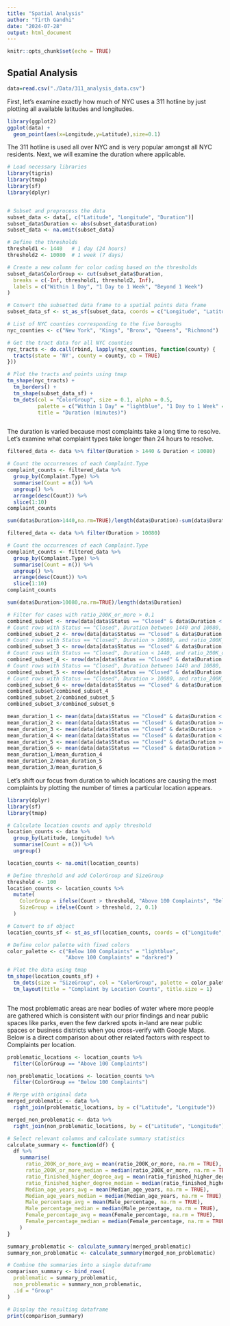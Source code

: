 ---
title: "Spatial Analysis"
author: "Tirth Gandhi"
date: "2024-07-28"
output: html_document
---

```{r setup, include=FALSE}
knitr::opts_chunk$set(echo = TRUE)
```

## Spatial Analysis


```{r data}
data=read.csv("./Data/311_analysis_data.csv")

```


First, let's examine exactly how much of NYC uses a 311 hotline by just plotting all available latitudes and longitudes. 
```{r map}
library(ggplot2)
ggplot(data) +
  geom_point(aes(x=Longitude,y=Latitude),size=0.1)

```
The 311 hotline is used all over NYC and is very popular amongst all NYC residents. Next, we will examine the duration where applicable. 
```{r Map of NYC and duration}
# Load necessary libraries
library(tigris)
library(tmap)
library(sf)
library(dplyr)


# Subset and preprocess the data
subset_data <- data[, c("Latitude", "Longitude", "Duration")]
subset_data$Duration <- abs(subset_data$Duration)
subset_data <- na.omit(subset_data)

# Define the thresholds
threshold1 <- 1440   # 1 day (24 hours)
threshold2 <- 10080  # 1 week (7 days)

# Create a new column for color coding based on the thresholds
subset_data$ColorGroup <- cut(subset_data$Duration,
  breaks = c(-Inf, threshold1, threshold2, Inf),
  labels = c("Within 1 Day", "1 Day to 1 Week", "Beyond 1 Week")
)

# Convert the subsetted data frame to a spatial points data frame
subset_data_sf <- st_as_sf(subset_data, coords = c("Longitude", "Latitude"), crs = 4326)

# List of NYC counties corresponding to the five boroughs
nyc_counties <- c("New York", "Kings", "Bronx", "Queens", "Richmond")

# Get the tract data for all NYC counties
nyc_tracts <- do.call(rbind, lapply(nyc_counties, function(county) {
  tracts(state = 'NY', county = county, cb = TRUE)
}))

# Plot the tracts and points using tmap
tm_shape(nyc_tracts) +
  tm_borders() +
  tm_shape(subset_data_sf) +
  tm_dots(col = "ColorGroup", size = 0.1, alpha = 0.5,
          palette = c("Within 1 Day" = "lightblue", "1 Day to 1 Week" = "orange", "Beyond 1 Week" = "red"), 
          title = "Duration (minutes)")



```
The duration is varied because most complaints take a long time to resolve. Let's examine what complaint types take longer than 24 hours to resolve.

```{r}
filtered_data <- data %>% filter(Duration > 1440 & Duration < 10080)

# Count the occurrences of each Complaint.Type
complaint_counts <- filtered_data %>%
  group_by(Complaint.Type) %>%
  summarise(Count = n()) %>%
  ungroup() %>%
  arrange(desc(Count)) %>%
  slice(1:10)
complaint_counts

```
```{r Proportion of Complaints taking longer than 24 hours and less than 1 week}
sum(data$Duration>1440,na.rm=TRUE)/length(data$Duration)-sum(data$Duration>10080,na.rm=TRUE)/length(data$Duration)

```
```{r Longer than a Week, any overlaps}
filtered_data <- data %>% filter(Duration > 10080)

# Count the occurrences of each Complaint.Type
complaint_counts <- filtered_data %>%
  group_by(Complaint.Type) %>%
  summarise(Count = n()) %>%
  ungroup() %>%
  arrange(desc(Count)) %>%
  slice(1:10)
complaint_counts

```

```{r}
sum(data$Duration>10080,na.rm=TRUE)/length(data$Duration)
```
```{r}
# Filter for cases with ratio_200K_or_more > 0.1
combined_subset <- nrow(data[data$Status == "Closed" & data$Duration < 1440 & data$ratio_200K_or_more > 0.1, ])
# Count rows with Status == "Closed", Duration between 1440 and 10080, and ratio_200K_or_more > 0.1
combined_subset_2 <- nrow(data[data$Status == "Closed" & data$Duration >= 1440 & data$Duration < 10080 & data$ratio_200K_or_more > 0.1, ])
# Count rows with Status == "Closed", Duration > 10080, and ratio_200K_or_more > 0.1
combined_subset_3 <- nrow(data[data$Status == "Closed" & data$Duration > 10080 & data$ratio_200K_or_more > 0.1, ])
# Count rows with Status == "Closed", Duration < 1440, and ratio_200K_or_more < 0.1
combined_subset_4 <- nrow(data[data$Status == "Closed" & data$Duration < 1440 & data$ratio_200K_or_more < 0.1, ])
# Count rows with Status == "Closed", Duration between 1440 and 10080, and ratio_200K_or_more < 0.1
combined_subset_5 <- nrow(data[data$Status == "Closed" & data$Duration >= 1440 & data$Duration < 10080 & data$ratio_200K_or_more < 0.1, ])
# Count rows with Status == "Closed", Duration > 10080, and ratio_200K_or_more < 0.1
combined_subset_6 <- nrow(data[data$Status == "Closed" & data$Duration > 10080 & data$ratio_200K_or_more < 0.1, ])
combined_subset/combined_subset_4
combined_subset_2/combined_subset_5
combined_subset_3/combined_subset_6

```
```{r}
mean_duration_1 <- mean(data[data$Status == "Closed" & data$Duration < 1440 & data$ratio_200K_or_more > 0.1, "Duration"], na.rm = TRUE)
mean_duration_2 <- mean(data[data$Status == "Closed" & data$Duration >= 1440 & data$Duration < 10080 & data$ratio_200K_or_more > 0.1, "Duration"], na.rm = TRUE)
mean_duration_3 <- mean(data[data$Status == "Closed" & data$Duration > 10080 & data$ratio_200K_or_more > 0.1, "Duration"], na.rm = TRUE)
mean_duration_4 <- mean(data[data$Status == "Closed" & data$Duration < 1440 & data$ratio_200K_or_more < 0.1, "Duration"], na.rm = TRUE)
mean_duration_5 <- mean(data[data$Status == "Closed" & data$Duration >= 1440 & data$Duration < 10080 & data$ratio_200K_or_more < 0.1, "Duration"], na.rm = TRUE)
mean_duration_6 <- mean(data[data$Status == "Closed" & data$Duration > 10080 & data$ratio_200K_or_more < 0.1, "Duration"], na.rm = TRUE)
mean_duration_1/mean_duration_4
mean_duration_2/mean_duration_5
mean_duration_3/mean_duration_6

```
Let's shift our focus from duration to which locations are causing the most complaints by plotting the number of times a particular location appears. 
```{r }
library(dplyr)
library(sf)
library(tmap)

# Calculate location counts and apply threshold
location_counts <- data %>%
  group_by(Latitude, Longitude) %>%
  summarise(Count = n()) %>%
  ungroup()

location_counts <- na.omit(location_counts)

# Define threshold and add ColorGroup and SizeGroup
threshold <- 100
location_counts <- location_counts %>%
  mutate(
    ColorGroup = ifelse(Count > threshold, "Above 100 Complaints", "Below 100 Complaints"),
    SizeGroup = ifelse(Count > threshold, 2, 0.1)
  )

# Convert to sf object
location_counts_sf <- st_as_sf(location_counts, coords = c("Longitude", "Latitude"), crs = 4326)

# Define color palette with fixed colors
color_palette <- c("Below 100 Complaints" = "lightblue", 
                   "Above 100 Complaints" = "darkred")

# Plot the data using tmap
tm_shape(location_counts_sf) +
  tm_dots(size = "SizeGroup", col = "ColorGroup", palette = color_palette, title = "Complaints per Location") +
  tm_layout(title = "Complaint by Location Counts", title.size = 1)



```
The most problematic areas are near bodies of water where more people are gathered which is consistent with our prior findings and near public spaces like parks, even the few darkred spots in-land are near public spaces or business districts when you cross-verify with Google Maps. Below is a direct comparison about other related factors with respect to Complaints per location.  







```{r Direct Comparison}
problematic_locations <- location_counts %>%
  filter(ColorGroup == "Above 100 Complaints")

non_problematic_locations <- location_counts %>%
  filter(ColorGroup == "Below 100 Complaints")

# Merge with original data
merged_problematic <- data %>%
  right_join(problematic_locations, by = c("Latitude", "Longitude"))

merged_non_problematic <- data %>%
  right_join(non_problematic_locations, by = c("Latitude", "Longitude"))

# Select relevant columns and calculate summary statistics
calculate_summary <- function(df) {
  df %>%
    summarise(
      ratio_200K_or_more_avg = mean(ratio_200K_or_more, na.rm = TRUE),
      ratio_200K_or_more_median = median(ratio_200K_or_more, na.rm = TRUE),
      ratio_finished_higher_degree_avg = mean(ratio_finished_higher_degree, na.rm = TRUE),
      ratio_finished_higher_degree_median = median(ratio_finished_higher_degree, na.rm = TRUE),
      Median_age_years_avg = mean(Median_age_years, na.rm = TRUE),
      Median_age_years_median = median(Median_age_years, na.rm = TRUE),
      Male_percentage_avg = mean(Male_percentage, na.rm = TRUE),
      Male_percentage_median = median(Male_percentage, na.rm = TRUE),
      Female_percentage_avg = mean(Female_percentage, na.rm = TRUE),
      Female_percentage_median = median(Female_percentage, na.rm = TRUE)
    )
}

summary_problematic <- calculate_summary(merged_problematic)
summary_non_problematic <- calculate_summary(merged_non_problematic)

# Combine the summaries into a single dataframe
comparison_summary <- bind_rows(
  problematic = summary_problematic,
  non_problematic = summary_non_problematic,
  .id = "Group"
)

# Display the resulting dataframe
print(comparison_summary)


```



